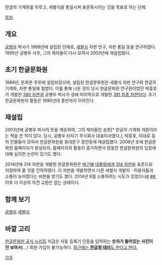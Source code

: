 한글의 기계화를 이루고, 세벌식을 통일시켜 표준화시키는 것을 목표로 하는 단체.

[[목차]]
== 개요 ==
[[공병우]] 박사가 1988년에 설립한 단체로, [[세벌식]] 자판 연구, 자판 통일 등을 연구하였다. 1995년 공병우 사후, 그의 제자들이 다시 모여서 2003년에 재설립했다.

== 초기 한글문화원 ==
1988년, 돈화문 주위에 설립되었으며, 설립된 한글문화원은 세벌식 자판 연구와 한글의 기계화, 자판 통일에 힘썼다. 이를 통해 나온 것이 당시 한글문화원 연구원이었던 박흥호가 개발한 [[세벌식/자판종류#s-1.1.1.2|390 자판]]과 공병우 박사가 생애 마지막으로 개발한 [[세벌식/자판종류#s-1.1.1.3|391 최종 자판]]이다. 초기 한글문화원의 활동은 1990년대 중반까지 이어진다.

== 재설립 ==
2003년에 공병우 박사의 뜻을 계승하여, 그의 제자들인 송현[* 한글의 기계화 개론이라는 책을 쓴 적이 있다. 당시, 공병우 타자기 주식회사 대표이사였다.], 박흥호, 이대로 등의 인물들이 모여서 한글문화원을 동대문구 장안동에 재설립했다. 2006년 초에 한글문화원 홈페이지가 완성되자, 홈페이지의 활동이 증가하면서 한동안 한글문화원의 입장에 대해 심각한 논란이 있기도 했다.

2014년에 314 자판을 개발한 한글문화원은 [[박근혜]] [[대통령]]에게 [[세벌식/자판종류#s-1.1.1.6|314 자판]]을 표준으로 지정하여 줄 것을 건의하였다. 이 자판을 개발하면서 다른 세벌식 개발자ㆍ이용자들과 소통이 늦어졌다는 비판을 받기도 했다. 2014년 9월 소통하려는 시도가 있었으나[http://cafe.daum.net/3bulsik/JMKX/10 #] [http://cafe.daum.net/3bulsik/JMKX/11 ##], 이후 더 이상의 의견 교환은 없는 상태이다.

== 함께 보기 ==
[[공병우]]
[[세벌식]]

== 바깥 고리 ==
[http://www.moonhwawon.ye.ro 한글문화원 공식 누리집] 지금은 자동 등록기 인증을 입력하는 '''숫자가 들어있는 사진이 안 보여서'''(...) 회원 가입이 불가능하다.  
[http://moonhwawon.ye.ro/zboard/zboard.php?id=00_notice&page=1&sn1=&divpage=1&sn=off&ss=on&sc=on&select_arrange=headnum&desc=asc&no=63 최근에는 '''한글화 테러'''도 한다고 한다.]

[[각주]]
